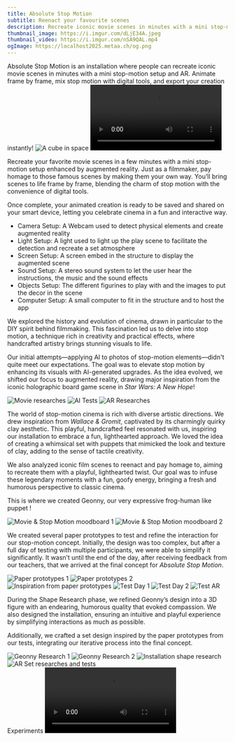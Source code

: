 ```yaml
---
title: Absolute Stop Motion
subtitle: Reenact your favourite scenes
description: Recreate iconic movie scenes in minutes with a mini stop-motion setup and AR. Animate frame by frame, mix stop motion with digital tools, and export your creation instantly!
thumbnail_image: https://i.imgur.com/dLjE34A.jpeg
thumbnail_video: https://i.imgur.com/nSA9QAL.mp4
ogImage: https://localhost2025.metaa.ch/og.png
---
```



<Vimeo vimeoID="1019560381" />
<Container>
  <BigText>
    Absolute Stop Motion is an installation where people can recreate iconic movie scenes in minutes with a mini stop-motion setup and AR. Animate frame by frame, mix stop motion with digital tools, and export your creation instantly!
  </BigText>
</Container>

<Grid cols="2">
  <Image src="https://i.imgur.com/dLjE34A.jpeg" alt="A cube in space" />
  <Video src="https://i.imgur.com/nSA9QAL.mp4" />
</Grid>

<Section title="Description">

Recreate your favorite movie scenes in a few minutes with a mini stop-motion setup enhanced by augmented reality. Just as a filmmaker, pay homage to those famous scenes by making them your own way. You’ll bring scenes to life frame by frame, blending the charm of stop motion with the convenience of digital tools.

Once complete, your animated creation is ready to be saved and shared on your smart device, letting you celebrate cinema in a fun and interactive way.

</Section>

<Section title="Technical Materials">

- Camera Setup: A Webcam used to detect physical elements and create augmented reality
- Light Setup: A light used to light up the play scene to facilitate the detection and recreate a set atmosphere
- Screen Setup: A screen embed in the structure to display the augmented scene
- Sound Setup: A stereo sound system to let the user hear the instructions, the music and the sound effects
- Objects Setup: The different figurines to play with and the images to put the decor in the scene
- Computer Setup: A small computer to fit in the structure and to host the app

</Section>

<Section title="Field Observations">

We explored the history and evolution of cinema, drawn in particular to the DIY spirit behind filmmaking. This fascination led us to delve into stop motion, a technique rich in creativity and practical effects, where handcrafted artistry brings stunning visuals to life.

Our initial attempts—applying AI to photos of stop-motion elements—didn't quite meet our expectations. The goal was to elevate stop motion by enhancing its visuals with AI-generated upgrades. As the idea evolved, we shifted our focus to augmented reality, drawing major inspiration from the iconic holographic board game scene in *Star Wars: A New Hope*!

<Grid cols="3">
  <Image src="https://i.imgur.com/yYqZXka.png" alt="Movie researches" />
  <Image src="https://i.imgur.com/h5tvsh9.png" alt="AI Tests" />
  <Image src="https://i.imgur.com/Fnvs8fC.png" alt="AR Researches" />
</Grid>

</Section>

<Section title="Art Direction Moodboard">

The world of stop-motion cinema is rich with diverse artistic directions. We drew inspiration from *Wallace & Gromit*, captivated by its charmingly quirky clay aesthetic. This playful, handcrafted feel resonated with us, inspiring our installation to embrace a fun, lighthearted approach. We loved the idea of creating a whimsical set with puppets that mimicked the look and texture of clay, adding to the sense of tactile creativity.

We also analyzed iconic film scenes to reenact and pay homage to, aiming to recreate them with a playful, lighthearted twist. Our goal was to infuse these legendary moments with a fun, goofy energy, bringing a fresh and humorous perspective to classic cinema.

This is where we created Geonny, our very expressive frog-human like puppet !

<Grid cols="2">
  <Image src="https://i.imgur.com/S33XW7h.png" alt="Movie & Stop Motion moodboard 1" />
  <Image src="https://i.imgur.com/xuTcKnh.png" alt="Movie & Stop Motion moodboard 2" />
</Grid>

</Section>

<Section title="Paper Prototypes & User Tests">

We created several paper prototypes to test and refine the interaction for our stop-motion concept. Initially, the design was too complex, but after a full day of testing with multiple participants, we were able to simplify it significantly. It wasn’t until the end of the day, after receiving feedback from our teachers, that we arrived at the final concept for *Absolute Stop Motion*.

<Grid cols="6">
  <Image src="https://i.imgur.com/nMgQgqo.png" alt="Paper prototypes 1" />
  <Image src="https://i.imgur.com/dyRmk2h.png" alt="Paper prototypes 2" />
  <Image src="https://i.imgur.com/lTcOEK3.png" alt="Inspiration from paper prototypes" />
  <Image src="https://i.imgur.com/RjgdtTX.png" alt="Test Day 1" />
  <Image src="https://i.imgur.com/IBsWggQ.png" alt="Test Day 2" />
  <Image src="https://i.imgur.com/K9HgWMB.png" alt="Test AR" />
</Grid>

</Section>

<Section title="Shape Research">

During the Shape Research phase, we refined Geonny’s design into a 3D figure with an endearing, humorous quality that evoked compassion. We also designed the installation, ensuring an intuitive and playful experience by simplifying interactions as much as possible.  

Additionally, we crafted a set design inspired by the paper prototypes from our tests, integrating our iterative process into the final concept.

<Grid cols="4">
  <Image src="https://i.imgur.com/V355g0S.png" alt="Geonny Research 1" />
  <Image src="https://i.imgur.com/GEaKozN.png" alt="Geonny Research 2" />
  <Image src="https://i.imgur.com/b52Y8EW.png" alt="Installation shape research" />
  <Image src="https://i.imgur.com/pqylVrM.png" alt="AR Set researches and tests" />
</Grid>

</Section>

<Container>
<Heading classes="tib-rp mb-4">Experiments</Heading>

<Grid cols={4}>
  <Video src="https://i.imgur.com/nSA9QAL.mp4" />
  <Video src="https://i.imgur.com/nSA9QAL.mp4" />
  <Video src="https://i.imgur.com/nSA9QAL.mp4" />
  <Video src="https://i.imgur.com/nSA9QAL.mp4" />
  <Video src="https://i.imgur.com/nSA9QAL.mp4" />
  <Video src="https://i.imgur.com/nSA9QAL.mp4" />
  <Video src="https://i.imgur.com/nSA9QAL.mp4" />
  <Video src="https://i.imgur.com/nSA9QAL.mp4" />
</Grid>

</Container>
